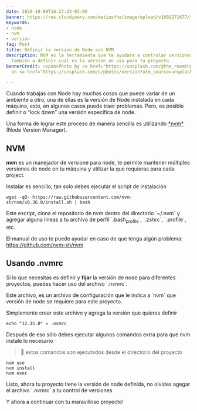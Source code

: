 ```yaml
---
date: 2020-10-09T16:27:23-03:00
banner: https://res.cloudinary.com/matiasfha/image/upload/v1602271677/timj-6BVinN0Y7Xk-unsplash_ge392o.jpg
keywords:
- node
- nvm
- version
tag: Post
title: Definir la version de Node con NVM
description: NVM es la herramienta que te ayudara a controlar versiones de Node y
  También a definir cual es la versión en uso para tu proyecto
bannerCredit: <span>Photo by <a href="https://unsplash.com/@the_roaming_platypus?utm_source=unsplash&amp;utm_medium=referral&amp;utm_content=creditCopyText">timJ</a>
  on <a href="https://unsplash.com/s/photos/version?utm_source=unsplash&amp;utm_medium=referral&amp;utm_content=creditCopyText">Unsplash</a></span>

---
```

Cuando trabajas con Node hay muchas cosas que puede variar de un ambiente a otro, una de ellas es la versión de Node instalada en cada máquina, esto, en algunos casos puede traer problemas. Pero, es posible definir o &ldquo;lock down&rdquo; una versión específica de node.

Una forma de lograr este proceso de manera sencilla es utilizando [\*nvm\*](<https://github.com/nvm-sh/nvm>) (Node Version Manager).


## NVM

**nvm** es un manejador de versione para node, te permite mantener múltiples versiones de node en tu máquina y utilizar la que requieras para cada project.

Instalar es sencillo, tan solo debes ejecutar el script de instalación

    wget -qO- https://raw.githubusercontent.com/nvm-sh/nvm/v0.36.0/install.sh | bash

Este escript, clona el repositorio de nvm dentro del directorio \`~/.nvm\` y agregar alguna lineas a tu archivo de perfil \`.bash<sub>profile</sub>\`, \`.zshrc\`, \`.profile\`, etc.

El manual de uso te puede ayudar en caso de que tenga algún problema: <https://github.com/nvm-sh/nvm>


## Usando .nvmrc

Si lo que necesitas es definir y **fijar** la versión de node para diferentes proyectos, puedes hacer uso del archivo \`.nvmrc\`.

Este archivo, es un archivo de configuración que le indica a \`nvm\` que versión de node se requiere para este proyecto.

Simplemente crear este archivo y agrega la versión que quieres definir

    echo "12.15.0" > .nvmrc

Después de eso sólo debes ejecutar algunos comandos extra para que nvm instale lo necesario

> 🚨 estos comandos son ejecutados desde el directorio del proyecto

    nvm use
    nvm install
    nvm exec

Listo, ahora tu proyecto tiene la versión de node definida, no olvides agegar el archivo \`.nvmrc\` a tu control de versiones

Y ahora a continuar con tu maravilloso proyecto!